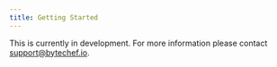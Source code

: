 ```yaml
---
title: Getting Started
---
```


This is currently in development. For more information please contact [support@bytechef.io](mailto:support@bytechef.io).

